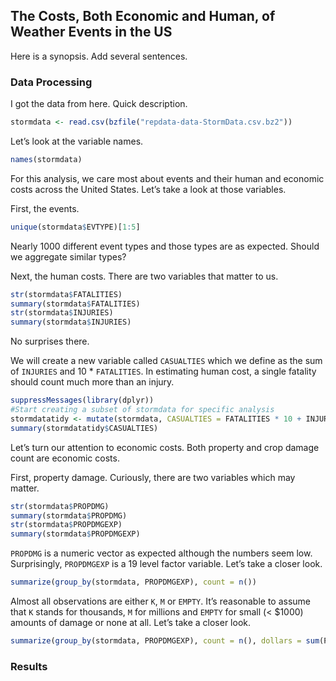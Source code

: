 ## The Costs, Both Economic and Human, of Weather Events in the US
Here is a synopsis. Add several sentences.

### Data Processing
I got the data from here. Quick description. 

```r
stormdata <- read.csv(bzfile("repdata-data-StormData.csv.bz2"))
```

Let's look at the variable names.
```r
names(stormdata)
```

For this analysis, we care most about events and their human and economic costs across the United States. Let's take a look at those variables. 

First, the events.
```r
unique(stormdata$EVTYPE)[1:5]
```

Nearly 1000 different event types and those types are as expected. Should we aggregate similar types?

Next, the human costs. There are two variables that matter to us. 
```r
str(stormdata$FATALITIES)
summary(stormdata$FATALITIES)
str(stormdata$INJURIES)
summary(stormdata$INJURIES)
```

No surprises there. 

We will create a new variable called `CASUALTIES` which we define as the sum of `INJURIES` and 10 * `FATALITIES`. In estimating human cost, a single fatality should count much more than an injury.
```r
suppressMessages(library(dplyr))
#Start creating a subset of stormdata for specific analysis
stormdatatidy <- mutate(stormdata, CASUALTIES = FATALITIES * 10 + INJURIES)
summary(stormdatatidy$CASUALTIES)
```

Let's turn our attention to economic costs. Both property and crop damage count are economic costs.

First, property damage. Curiously, there are two variables which may matter.
```r
str(stormdata$PROPDMG)
summary(stormdata$PROPDMG)
str(stormdata$PROPDMGEXP)
summary(stormdata$PROPDMGEXP)
```

`PROPDMG` is a numeric vector as expected although the numbers seem low. Surprisingly, `PROPDMGEXP` is a 19 level factor variable. Let's take a closer look.
```r
summarize(group_by(stormdata, PROPDMGEXP), count = n())
```

Almost all observations are either `K`, `M` or `EMPTY`. It's reasonable to assume that `K` stands for thousands, `M` for millions and `EMPTY` for small (< $1000) amounts of damage or none at all. Let's take a closer look. 
```r
summarize(group_by(stormdata, PROPDMGEXP), count = n(), dollars = sum(PROPDMG))
```

### Results